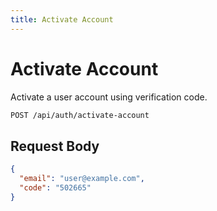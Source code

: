 ```yaml
---
title: Activate Account
---
```


# Activate Account

Activate a user account using verification code.

```bash
POST /api/auth/activate-account
```

## Request Body

```json
{
  "email": "user@example.com",
  "code": "502665"
}
```
